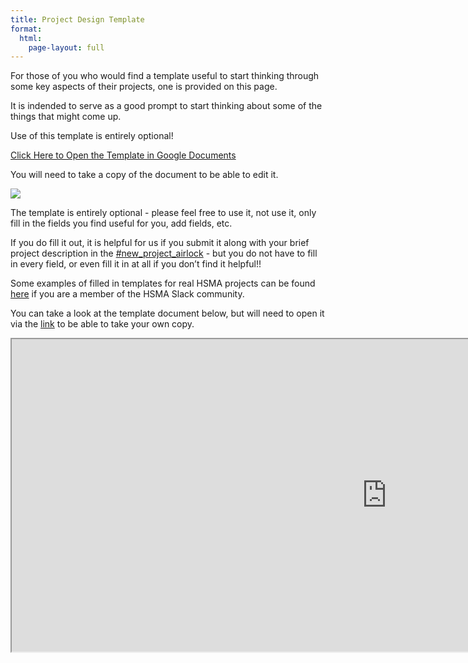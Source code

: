 ```yaml
---
title: Project Design Template
format:
  html:
    page-layout: full
---
```


For those of you who would find a template useful to start thinking through some key aspects of their projects, one is provided on this page.

It is indended to serve as a good prompt to start thinking about some of the things that might come up.

:::{.callout-warning}
Use of this template is entirely optional!
:::

[Click Here to Open the Template in Google Documents](https://docs.google.com/document/d/1BuiFnpwr7PvaBDqJwvpuJpYgpxBczVkByJkPPrKd7f8/edit?usp=sharing)

:::{.callout-tip}
You will need to take a copy of the document to be able to edit it.

![](assets/2024-10-09-12-23-08.png)
:::

:::{.callout-note}
The template is entirely optional - please feel free to use it, not use it, only fill in the fields you find useful for you, add fields, etc.

If you do fill it out, it is helpful for us if you submit it along with your brief project description in the [#new_project_airlock](https://hsma-workspace.slack.com/archives/C074HBCAGGM) - but you do not have to fill in every field, or even fill it in at all if you don't find it helpful!!
:::


:::{.callout-tip}

Some examples of filled in templates for real HSMA projects can be found [here](https://hsma-workspace.slack.com/archives/C078UQMP2QH/p1727684798692199) if you are a member of the HSMA Slack community.

:::


You can take a look at the template document below, but will need to open it via the [link](https://docs.google.com/document/d/1BuiFnpwr7PvaBDqJwvpuJpYgpxBczVkByJkPPrKd7f8/edit?usp=sharing) to be able to take your own copy.

```{=html}
<iframe width="1200" height="500" src="https://docs.google.com/document/d/1BuiFnpwr7PvaBDqJwvpuJpYgpxBczVkByJkPPrKd7f8/edit?usp=sharing" title="HSMA Project Template"></iframe>
```
